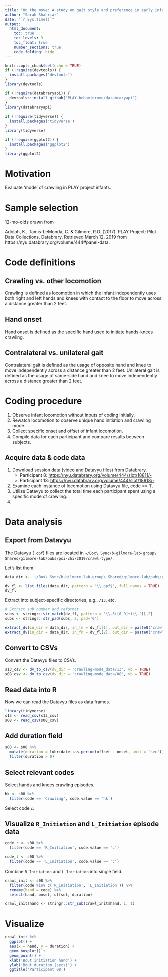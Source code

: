 ```yaml
---
title: "On the move: A study on gait style and preference in early infancy"
author: "Sarah Shahriar"
date: "`r Sys.time()`"
output: 
  html_document:
    toc: true
    toc_levels: 3
    toc_float: true
    number_sections: true
    code_folding: hide
---
```


```r
knitr::opts_chunk$set(echo = TRUE)
if (!require(devtools)) {
  install.packages('devtools')
}
library(devtools)

if (!require(databraryapi)) {
  devtools::install_github('PLAY-behaviorome/databraryapi')
}
library(databraryapi)

if (!require(tidyverse)) {
  install.packages('tidyverse')
}
library(tidyverse)

if (!require(ggplot2)) {
  install.packages('ggplot2')
}
library(ggplot2)
```

# Motivation

Evaluate 'mode' of crawling in PLAY project infants.

# Sample selection

12-mo-olds drawn from 

Adolph, K., Tamis-LeMonda, C. & Gilmore, R.O. (2017). PLAY Project: Pilot Data Collections. Databrary. Retrieved March 12, 2019 from https://nyu.databrary.org/volume/444#panel-data.

# Code definitions

## Crawling vs. other locomotion

Crawling is defined as locomotion in which the infant independently uses both right and left hands and knees with contact to the floor to move across a distance greater than 2 feet.

## Hand onset

Hand onset is defined as the specific hand used to initiate hands-knees crawling.

## Contralateral vs. unilateral gait
Contralateral gait is defined as the usage of opposite hand and knee to move independently across a distance greater than 2 feet. Unilateral gait is defined as the usage of same-side hand and knee to move independently across a distance greater than 2 feet. 

# Coding procedure
1. Observe infant locomotion without inputs of coding initially.
2. Rewatch locomotion to observe unique hand initiation and crawling mode.
3. Collect specific onset and offset of infant locomotion.
4. Compile data for each participant and compare results between subjects.

## Acquire data & code data

1. Download session data (video and Datavyu files) from Databrary.
    - Participant 8: <https://nyu.databrary.org/volume/444/slot/18811/->
    - Participant 13: <https://nyu.databrary.org/volume/444/slot/18818/->
2. Examine each instance of locomotion using Datavyu file, code == 'l'.
3. Utilize Datavyu to collect the total time each participant spent using a specific mode of crawling.
4.

# Data analysis

## Export from Datavyu

The Datavyu (`.opf`) files are located in `~/Box\ Sync/b-gilmore-lab-group\ Shared/gilmore-lab/pubs/psi-chi/2019/crawl-type/`.

Let's list them.

```r
data_dir <- '~/Box\ Sync/b-gilmore-lab-group\ Shared/gilmore-lab/pubs/psi-chi/2019/crawl-type/'

dv_fl <- list.files(data_dir, pattern = '\\.opf$', full.names = TRUE)
dv_fl
```

Extract into subject-specific directories, e.g., `/13`, etc.

```r
# Extract sub number and reformat
subs <- stringr::str_match(dv_fl, pattern = '\\.S([0-9]+)\\.')[,2]
subs <- stringr::str_pad(subs, 2, pad='0')

extract_dv(in_dir = data_dir, in_fn = dv_fl[1], out_dir = paste0('crawling-mode_data/', subs[1]))
extract_dv(in_dir = data_dir, in_fn = dv_fl[2], out_dir = paste0('crawling-mode_data/', subs[2]))
```

## Convert to CSVs

Convert the Datavyu files to CSVs.

```r
s13_csv <- dv_to_csv(dv_dir = 'crawling-mode_data/13', vb = TRUE)
s08_csv <- dv_to_csv(dv_dir = 'crawling-mode_data/08', vb = TRUE)
```

## Read data into R

Now we can read the Datavyu files as data frames.

```r
library(tidyverse)
s13 <- read_csv(s13_csv)
s08 <- read_csv(s08_csv)
```

## Add duration field

```r
s08 <- s08 %>%
  mutate(duration = lubridate::as.period(offset - onset, unit = 'sec')) %>%
  filter(duration > 0)
```

## Select relevant codes

Select hands and knees crawling episodes.

```r
hk <- s08 %>%
  filter(code == 'Crawling', code.value == 'hk')
```

Select code `c`.

## Visualize `R_Initiation` and `L_Initiation` episode data

```r
code_r <- s08 %>% 
  filter(code == 'R_Initiation', code.value == 'c')
```

```r
code_l <- s08 %>% 
  filter(code == 'L_Initiation', code.value == 'c')
```

Combine `R_Initiation` and `L_Initiation` into single field.

```r
crawl_init <- s08 %>% 
  filter(code %in% c('R_Initiation', 'L_Initiation')) %>%
  rename(hand = code) %>%
  select(hand, onset, offset, duration)

crawl_init$hand <- stringr::str_sub(crawl_init$hand, 1, 1)
```

# Visualize

```r
crawl_init %>% 
  ggplot() +
  aes(x = hand, y = duration) +
  geom_boxplot() +
  geom_point() +
  xlab('Bout initiation hand') +
  ylab('Bout duration (secs)') +
  ggtitle('Participant 08')
```


